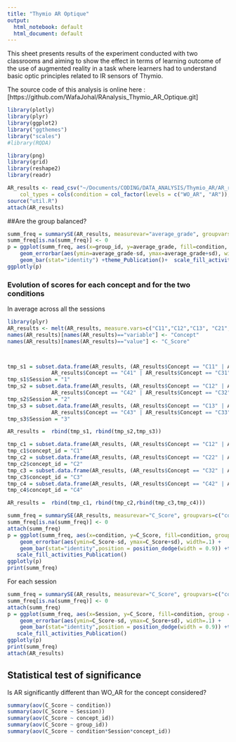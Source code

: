 ```yaml
---
title: "Thymio AR Optique"
output:
  html_notebook: default
  html_document: default
---
```


This sheet presents results of the experiment conducted with two classrooms and aiming to show the effect in terms of learning outcome of the use of augmented reality in a task where learners had to understand basic optic principles related to IR sensors of Thymio.

The source code of this analysis is online here : [https://github.com/WafaJohal/RAnalysis_Thymio_AR_Optique.git]

```r
library(plotly)
library(plyr)
library(ggplot2)
library("ggthemes")
library("scales")
#library(RQDA)

library(png)
library(grid)
library(reshape2)
library(readr)
```
```r
AR_results <- read_csv("~/Documents/CODING/DATA_ANALYSIS/Thymio_AR/AR_results.csv", 
    col_types = cols(condition = col_factor(levels = c("WO_AR", "AR")), date = col_datetime(format = "%d/%m/%y"), teacher = col_factor(levels = c("FM","OR"))))
source("util.R")
attach(AR_results)
```

##Are the group balanced?
```r
summ_freq = summarySE(AR_results, measurevar="average_grade", groupvars=c("group_id","condition"))
summ_freq[is.na(summ_freq)] <- 0
p = ggplot(summ_freq, aes(x=group_id, y=average_grade, fill=condition, group=1)) +
    geom_errorbar(aes(ymin=average_grade-sd, ymax=average_grade+sd), width=.1) +
    geom_bar(stat="identity") +theme_Publication()+  scale_fill_activities_Publication() 
ggplotly(p)
```



### Evolution of scores for each concept and for the two conditions
In average across all the sessions
```r
library(plyr)
AR_results <- melt(AR_results, measure.vars=c("C11","C12","C13", "C21","C22","C23","C31","C32","C33","C41","C42","C43"))
names(AR_results)[names(AR_results)=="variable"] <- "Concept"
names(AR_results)[names(AR_results)=="value"] <- "C_Score"



tmp_s1 = subset.data.frame(AR_results, (AR_results$Concept == "C11" | AR_results$Concept =="C21" |
              AR_results$Concept == "C41" | AR_results$Concept == "C31"))
tmp_s1$Session = "1"
tmp_s2 = subset.data.frame(AR_results, (AR_results$Concept == "C12" | AR_results$Concept =="C22" |
              AR_results$Concept == "C42" | AR_results$Concept == "C32"))
tmp_s2$Session = "2"
tmp_s3 = subset.data.frame(AR_results, (AR_results$Concept == "C13" | AR_results$Concept =="C23" |
              AR_results$Concept == "C43" | AR_results$Concept == "C33"))
tmp_s3$Session = "3"

AR_results =  rbind(tmp_s1, rbind(tmp_s2,tmp_s3))

tmp_c1 = subset.data.frame(AR_results, (AR_results$Concept == "C12" | AR_results$Concept =="C11" | AR_results$Concept == "C13"))
tmp_c1$concept_id = "C1"
tmp_c2 = subset.data.frame(AR_results, (AR_results$Concept == "C22" | AR_results$Concept =="C21" | AR_results$Concept == "C23"))
tmp_c2$concept_id = "C2"
tmp_c3 = subset.data.frame(AR_results, (AR_results$Concept == "C32" | AR_results$Concept =="C31" | AR_results$Concept == "C33"))
tmp_c3$concept_id = "C3"
tmp_c4 = subset.data.frame(AR_results, (AR_results$Concept == "C42" | AR_results$Concept =="C41" | AR_results$Concept == "C43"))
tmp_c4$concept_id = "C4"

AR_results =  rbind(tmp_c1, rbind(tmp_c2,rbind(tmp_c3,tmp_c4)))

summ_freq = summarySE(AR_results, measurevar="C_Score", groupvars=c("concept_id","condition"))
summ_freq[is.na(summ_freq)] <- 0
attach(summ_freq)
p = ggplot(summ_freq, aes(x=condition, y=C_Score, fill=condition, group = factor(condition))) +
    geom_errorbar(aes(ymin=C_Score-sd, ymax=C_Score+sd), width=.1) +
    geom_bar(stat="identity",position = position_dodge(width = 0.9)) +theme_Publication() + facet_wrap(~concept_id)+ylim(0,1)+
   scale_fill_activities_Publication() 
ggplotly(p)
print(summ_freq)
```
For each session
```r
summ_freq = summarySE(AR_results, measurevar="C_Score", groupvars=c("concept_id","condition","Session"))
summ_freq[is.na(summ_freq)] <- 0
attach(summ_freq)
p = ggplot(summ_freq, aes(x=Session, y=C_Score, fill=condition, group = factor(condition))) +
    geom_errorbar(aes(ymin=C_Score-sd, ymax=C_Score+sd), width=.1) +
    geom_bar(stat="identity",position = position_dodge(width = 0.9)) +theme_Publication() + facet_wrap(~concept_id)+ylim(0,1)+
   scale_fill_activities_Publication() 
ggplotly(p)
print(summ_freq)
attach(AR_results)
```


## Statistical test of significance
Is AR significantly different than WO_AR for the concept considered?
```r

summary(aov(C_Score ~ condition))
summary(aov(C_Score ~ Session))
summary(aov(C_Score ~ concept_id))
summary(aov(C_Score ~ group_id))
summary(aov(C_Score ~ condition*Session*concept_id))
```


